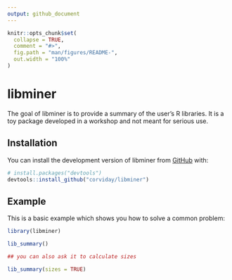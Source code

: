 ```yaml
---
output: github_document
---
```


<!-- README.md is generated from README.Rmd. Please edit that file -->

```r
knitr::opts_chunk$set(
  collapse = TRUE,
  comment = "#>",
  fig.path = "man/figures/README-",
  out.width = "100%"
)
```

# libminer

<!-- badges: start -->
<!-- badges: end -->

The goal of libminer is to provide a summary of the user's R libraries. It is a
toy package developed in a workshop and not meant for serious use. 

## Installation

You can install the development version of libminer from [GitHub](https://github.com/) with:

``` r
# install.packages("devtools")
devtools::install_github("corviday/libminer")
```

## Example

This is a basic example which shows you how to solve a common problem:

```r
library(libminer)

lib_summary()

## you can also ask it to calculate sizes

lib_summary(sizes = TRUE)
```

